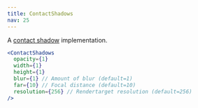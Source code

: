 ```yaml
---
title: ContactShadows
nav: 25
---
```


A [contact shadow](https://threejs.org/examples/?q=con#webgl_shadow_contact) implementation.

```jsx
<ContactShadows
  opacity={1}
  width={1}
  height={1}
  blur={1} // Amount of blur (default=1)
  far={10} // Focal distance (default=10)
  resolution={256} // Rendertarget resolution (default=256)
/>
```

<StoryBook lib="drei" id="shaders-contactshadows--contact-shadow-st" />
